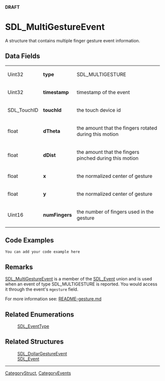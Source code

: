 <span color="red">'''DRAFT'''</span>

= SDL_MultiGestureEvent =
A structure that contains multiple finger gesture event information.


== Data Fields ==
{|
|Uint32
|'''type'''
|SDL_MULTIGESTURE
|-
|Uint32
|'''timestamp'''
|timestamp of the event
|-
|SDL_TouchID
|'''touchId'''
|the touch device id
|-
|float
|'''dTheta'''
|the amount that the fingers rotated during this motion
|-
|float
|'''dDist'''
|the amount that the fingers pinched during this motion
|-
|float
|'''x'''
|the normalized center of gesture
|-
|float
|'''y'''
|the normalized center of gesture
|-
|Uint16
|'''numFingers'''
|the number of fingers used in the gesture
|}

== Code Examples ==
<syntaxhighlight lang='c++'>
You can add your code example here
</syntaxhighlight>

== Remarks ==
[[SDL_MultiGestureEvent]] is a member of the [[SDL_Event]] union and is used when an event of type SDL_MULTIGESTURE is reported. You would access it through the event's <code>mgesture</code> field.

For more information see: [http://hg.libsdl.org/SDL/file/default/docs/README-gesture.md README-gesture.md]

== Related Enumerations ==
:[[SDL_EventType]]

== Related Structures ==
:[[SDL_DollarGestureEvent]]
:[[SDL_Event]]

----
[[CategoryStruct]], [[CategoryEvents]]
